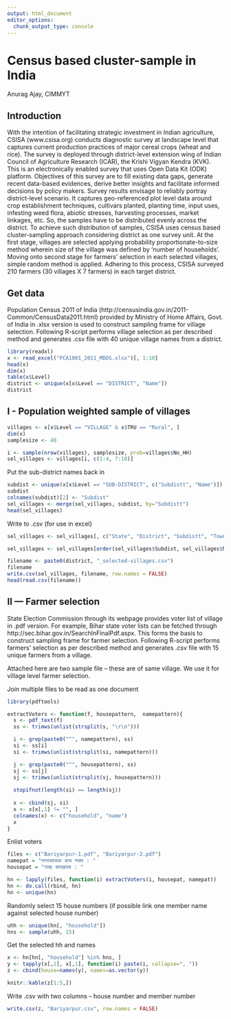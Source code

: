 ```yaml
---
output: html_document
editor_options: 
  chunk_output_type: console
---
```

# Census based cluster-sample in India

Anurag Ajay, CIMMYT


## Introduction

With the intention of facilitating strategic investment in Indian agriculture, CSISA (www.csisa.org) conducts diagnostic survey at landscape level that captures current production practices of major cereal crops (wheat and rice). The survey is deployed through district-level extension wing of Indian Council of Agriculture Research (ICAR), the Krishi Vigyan Kendra (KVK). This is an electronically enabled survey that uses Open Data Kit (ODK) platform. Objectives of this survey are to fill existing data gaps, generate recent data-based evidences, derive better insights and facilitate informed decisions by policy makers.
Survey results envisage to reliably portray district-level scenario. It captures geo-referenced plot level data around crop establishment techniques, cultivars planted, planting time, input uses, infesting weed flora, abiotic stresses, harvesting processes, market linkages, etc. So, the samples have to be distributed evenly across the district. To achieve such distribution of samples, CSISA uses census based cluster-sampling approach considering district as one survey unit. At the first stage, villages are selected applying probability proportionate-to-size method wherein size of the village was defined by ‘number of households’. Moving onto second stage for farmers’ selection in each selected villages, simple random method is applied. Adhering to this process, CSISA surveyed 210 farmers (30 villages X 7 farmers) in each target district.


## Get data

Population Census 2011 of India (http://censusindia.gov.in/2011-Common/CensusData2011.html) provided by Ministry of Home Affairs, Govt. of India in .xlsx version is used to construct sampling frame for village selection. Following R-script performs village selection as per described method and generates .csv file with 40 unique village names from a district. 


```r
library(readxl)
x <- read_excel("PCA1001_2011_MDDS.xlsx")[, 1:10]
head(x)
dim(x)
table(x$Level)
district <- unique(x[x$Level == "DISTRICT", "Name"])
district
```

## I - Population weighted sample of villages

```r
villages <- x[x$Level == "VILLAGE" & x$TRU == "Rural", ]
dim(x)
samplesize <- 40

i <- sample(nrow(villages), samplesize, prob=villages$No_HH)
sel_villages <- villages[i, c(1:4, 7:10)]
```

Put the sub-district names back in

```r
subdist <- unique(x[x$Level == "SUB-DISTRICT", c("Subdistt", "Name")])
subdist
colnames(subdist)[2] <- "Subdist"
sel_villages <- merge(sel_villages, subdist, by="Subdistt")
head(sel_villages)
```

Write to .csv (for use in excel)

```r
sel_villages <- sel_villages[, c("State", "District", "Subdistt", "Town/Village", "Subdist", "Name", "No_HH")]

sel_villages <- sel_villages[order(sel_villages$Subdist, sel_villages$Name), ]

filename <- paste0(district, "_selected-villages.csv")
filename
write.csv(sel_villages, filename, row.names = FALSE)
head(read.csv(filename))
```


## II --- Farmer selection

State Election Commission through its webpage provides voter list of village in .pdf version. For example, Bihar state voter lists can be fetched through http://sec.bihar.gov.in/SearchInFinalPdf.aspx. This forms the basis to construct sampling frame for farmer selection. Following R-script performs farmers’ selection as per described method and generates .csv file with 15 unique farmers from a village. 

Attached here are two sample file – these are of same village. We use it for village level farmer selection. 

Join multiple files to be read as one document

```r
library(pdftools)

extractVoters <- function(f, housepattern,  namepattern){
  s <- pdf_text(f)
  ss <- trimws(unlist(strsplit(s, "\r\n")))

  i <- grep(paste0("^", namepattern), ss)
  si <- ss[i]
  si <- trimws(unlist(strsplit(si, namepattern)))

  j <- grep(paste0("^", housepattern), ss)
  sj <- ss[j]
  sj <- trimws(unlist(strsplit(sj, housepattern)))
  
  stopifnot(length(si) == length(sj))
  
  x <- cbind(sj, si)
  x <- x[x[,1] != "", ]
  colnames(x) <- c("household", "name")
  x
}
```


Enlist voters

```r
files <- c("Bariyarpur-1.pdf", "Bariyarpur-2.pdf")
namepat = "ननरचरचक कच नचम : "
housepat = "गतह सपखयच : "

hn <- lapply(files, function(i) extractVoters(i, housepat, namepat))
hn <- do.call(rbind, hn)
hn <- unique(hn)
```


Randomly select 15 house numbers (if possible link one member name against selected house number)
```r
uhh <- unique(hn[, "household"])
hns <- sample(uhh, 15)
```

Get the selected hh and names

```r
x <- hn[hn[, "household"] %in% hns, ]
y <- tapply(x[,2], x[,1], function(i) paste(i, collapse=", "))
z <- cbind(house=names(y), names=as.vector(y))
```



```r
knitr::kable(z[1:5,])
```


Write .csv with two columns – house number and member number
```r
write.csv(z, "Bariyarpur.csv", row.names = FALSE)
```


